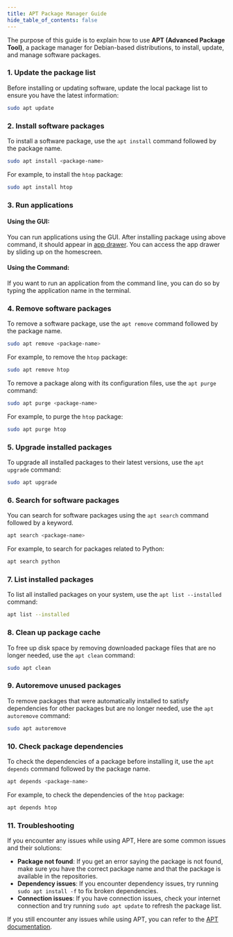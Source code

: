 ```yaml
---
title: APT Package Manager Guide
hide_table_of_contents: false
---
```


The purpose of this guide is to explain how to use **APT (Advanced Package Tool)**, a package manager for Debian-based distributions, to install, update, and manage software packages.

### 1. Update the package list

Before installing or updating software, update the local package list to ensure you have the latest information:

```bash
sudo apt update
```

### 2. Install software packages

To install a software package, use the `apt install` command followed by the package name.

```bash
sudo apt install <package-name>
```

For example, to install the `htop` package:

```bash
sudo apt install htop
```

### 3. Run applications

#### **Using the GUI:**

You can run applications using the GUI. After installing package using above command,
it should appear in [app drawer](/mechanix/using-the-gui/launcher#app-drawer). 
You can access the app drawer by sliding up on the homescreen.

#### **Using the Command:**
If you want to run an application from the command line, you can do so by typing the application name in the terminal.

### 4. Remove software packages

To remove a software package, use the `apt remove` command followed by the package name.

```bash
sudo apt remove <package-name>
```

For example, to remove the `htop` package:

```bash
sudo apt remove htop
```

To remove a package along with its configuration files, use the `apt purge` command:

```bash
sudo apt purge <package-name>
```

For example, to purge the `htop` package:

```bash
sudo apt purge htop
```

### 5. Upgrade installed packages

To upgrade all installed packages to their latest versions, use the `apt upgrade` command:

```bash
sudo apt upgrade
```

### 6. Search for software packages

You can search for software packages using the `apt search` command followed by a keyword.

```bash
apt search <package-name>
```

For example, to search for packages related to Python:

```bash
apt search python
```

### 7. List installed packages

To list all installed packages on your system, use the `apt list --installed` command:

```bash
apt list --installed
```

### 8. Clean up package cache

To free up disk space by removing downloaded package files that are no longer needed, use the `apt clean` command:

```bash
sudo apt clean
```

### 9. Autoremove unused packages

To remove packages that were automatically installed to satisfy dependencies for other packages but are no longer needed, use the `apt autoremove` command:

```bash
sudo apt autoremove
```

### 10. Check package dependencies

To check the dependencies of a package before installing it, use the `apt depends` command followed by the package name.

```bash
apt depends <package-name>
```

For example, to check the dependencies of the `htop` package:

```bash
apt depends htop
```

### 11. Troubleshooting

If you encounter any issues while using APT, Here are some common issues and their solutions:

- **Package not found**: If you get an error saying the package is not found, make sure you have the correct package name and that the package is available in the repositories.
- **Dependency issues**: If you encounter dependency issues, try running `sudo apt install -f` to fix broken dependencies.
- **Connection issues**: If you have connection issues, check your internet connection and try running `sudo apt update` to refresh the package list.

If you still encounter any issues while using APT, you can refer to the [APT documentation](https://manpages.debian.org/stretch/apt/apt.8.en.html).

